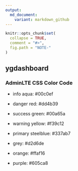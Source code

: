 ```yaml
---
output:
  md_document:
    variant: markdown_github
---
```


<!-- NOTE.md is generated from NOTE.Rmd. -->

```r
knitr::opts_chunk$set(
  collapse = TRUE,
  comment = "#>",
  fig.path = "NOTE-"
)
```


## ygdashboard

### AdminLTE CSS Color Code

+ info aqua: #00c0ef

+ danger red: #dd4b39

+ success green: #00a65a

+ warning yellow: #f39c12

+ primary steelblue: #337ab7

+ grey: #d2d6de

+ orange: #ffaf16

+ purple: #605ca8




